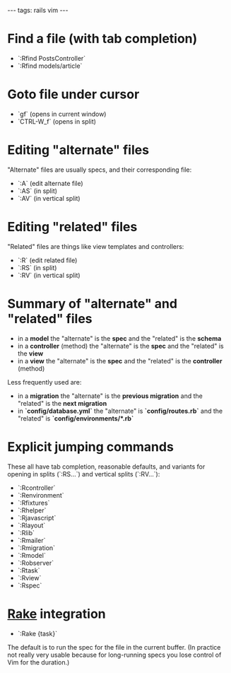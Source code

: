 ---
tags: rails vim
---
= Find a file (with tab completion) =

* `:Rfind PostsController`
* `:Rfind models/article`

= Goto file under cursor =

* `gf` (opens in current window)
* `CTRL-W_f` (opens in split)

= Editing "alternate" files =

"Alternate" files are usually specs, and their corresponding file:

* `:A` (edit alternate file)
* `:AS` (in split)
* `:AV` (in vertical split)

= Editing "related" files =

"Related" files are things like view templates and controllers:

* `:R` (edit related file)
* `:RS` (in split)
* `:RV` (in vertical split)

= Summary of "alternate" and "related" files =

* in a '''model''' the "alternate" is the '''spec''' and the "related" is the '''schema'''
* in a '''controller''' (method) the "alternate" is the '''spec''' and the "related" is the '''view'''
* in a '''view''' the "alternate" is the '''spec''' and the "related" is the '''controller''' (method)

Less frequently used are:

* in a '''migration''' the "alternate" is the '''previous migration''' and the "related" is the '''next migration'''
* in '''`config/database.yml`''' the "alternate" is  '''`config/routes.rb`''' and the "related" is '''`config/environments/*.rb`'''

= Explicit jumping commands =

These all have tab completion, reasonable defaults, and variants for opening in splits (`:RS...`) and vertical splits (`:RV...`):

* `:Rcontroller`
* `:Renvironment`
* `:Rfixtures`
* `:Rhelper`
* `:Rjavascript`
* `:Rlayout`
* `:Rlib`
* `:Rmailer`
* `:Rmigration`
* `:Rmodel`
* `:Robserver`
* `:Rtask`
* `:Rview`
* `:Rspec`

= [[Rake]] integration =

* `:Rake {task}`

The default is to run the spec for the file in the current buffer. (In practice not really very usable because for long-running specs you lose control of Vim for the duration.)
